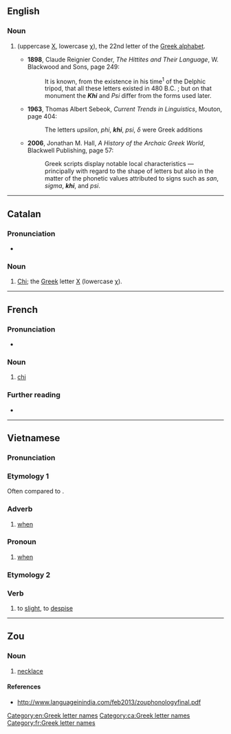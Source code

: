 {{also|khí|khỉ|khì}}
==English==

===Noun===
{{en-noun}}

# {{alternative spelling of|en|chi}} (uppercase [[Χ]], lowercase [[χ]]), the 22nd letter of the [[Greek alphabet]].
#* '''1898''', Claude Reignier Conder, ''The Hittites and Their Language'', W. Blackwood and Sons, page 249:
#*: It is known, from the existence in his time<sup>1</sup> of the Delphic tripod, that all these letters existed in 480 B.C. ; but on that monument the '''''Khi''''' and ''Psi'' differ from the forms used later.
#* '''1963''', Thomas Albert Sebeok, ''Current Trends in Linguistics'', Mouton, page 404:
#*: The letters ''upsilon'', ''phi'', '''''khi''''', ''psi'', ''δ'' were Greek additions
#* '''2006''', Jonathan M. Hall, ''A History of the Archaic Greek World'', Blackwell Publishing, page 57:
#*: Greek scripts display notable local characteristics — principally with regard to the shape of letters but also in the matter of the phonetic values attributed to signs such as ''san'', ''sigma'', '''''khi''''', and ''psi''.

[[Category:en:Greek letter names]]

----

==Catalan==

===Pronunciation===
* {{ca-IPA}}

===Noun===
{{ca-noun|f}}

# [[chi|Chi]]; the [[Appendix:Greek script|Greek]] letter [[Χ]] (lowercase [[χ]]).

[[Category:ca:Greek letter names]]

----

==French==

===Pronunciation===
* {{fr-IPA}}

===Noun===
{{fr-noun|m|khi|khis}}

# [[chi]] {{gloss|Greek letter}}

===Further reading===
* {{R:TLFi}}

[[Category:fr:Greek letter names]]

----

==Vietnamese==

===Pronunciation===
{{vi-pron}}

===Etymology 1===
Often compared to {{cog|zh|-}} {{ltc-l|期|id=1}}.

===Adverb===
{{head|vi|adverb}}

# [[when]]

===Pronoun===
{{head|vi|pronoun}}

# [[when]]
#: {{syn|vi|lúc}}

===Etymology 2===

===Verb===
{{vi-verb}}

# to [[slight]], to [[despise]]

{{attention|vi}}

----

==Zou==

===Noun===
{{head|zom|noun}}

# [[necklace]]

====References====
* http://www.languageinindia.com/feb2013/zouphonologyfinal.pdf